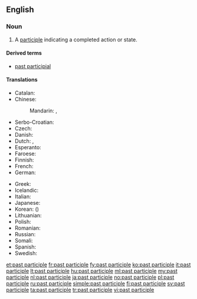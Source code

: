 ==English==
{{rfc-auto}}
{{wikipedia|Past participle}}

===Noun===
{{en-noun|sg=[[past]] [[participle]]}}

# {{grammar}} A [[participle]] indicating a completed action or state.

====Derived terms====
* [[past participial]]

====Translations====
{{trans-top|past participle}}
* Catalan: {{t-|ca|participi passat|m}}
* Chinese:
*: Mandarin: {{t|zh|過去分詞}}, {{t|zh|过去分词|tr=guòqù fēncí}}
* Serbo-Croatian: {{t|sh|particip perfekta|m}}
* Czech: {{t-|cs|příčestí minulé|n}}
* Danish: {{t-|da|datids tillægsform|c}}
* Dutch: {{t+|nl|voltooid deelwoord|n}}, {{t+|nl|verleden deelwoord|n}}
* Esperanto: {{t-|eo|participo|xs=Esperanto}}
* Faroese: {{t-|fo|tátíðar lýsingarháttur|m}}
* Finnish: {{t+|fi|partisiipin perfekti}}
* French: {{t+|fr|participe passé|m}}
* German: {{t-|de|Partizip Perfekt|n}}
{{trans-mid}}
* Greek: {{t+|el|μετοχή|tr=metochí|sc=Grek}}
* Icelandic: {{t+|is|lýsingarháttur þátíðar|m}}
* Italian: {{t+|it|participio passato|m}}
* Japanese: {{t-|ja|過去分詞|tr=かこぶんし, kako bunshi|sc=Jpan}}
* Korean: {{t+|ko|과거분사|tr=gwageo bunsa|sc=Kore}} ({{t+|ko|過去分詞|sc=Kore}})
* Lithuanian: {{t-|lt|būtojo laiko dalyvis|m|xs=Lithuanian}}
* Polish: {{t-|pl|imiesłów czasu przeszłego|m}}
* Romanian: {{t-|ro|participiu trecut|n}}
* Russian: {{t+|ru|причастие прошедшего времени|tr=pričástije prošédševo vrémeni|n}}
* Somali: {{t-|so|shomantoro|xs=Somali}}
* Spanish: {{t-|es|participio pasado|m}}
* Swedish: {{t+|sv|perfektparticip|n}}
{{trans-bottom}}

[[et:past participle]]
[[fr:past participle]]
[[fy:past participle]]
[[ko:past participle]]
[[it:past participle]]
[[lt:past participle]]
[[hu:past participle]]
[[ml:past participle]]
[[my:past participle]]
[[nl:past participle]]
[[ja:past participle]]
[[no:past participle]]
[[pl:past participle]]
[[ru:past participle]]
[[simple:past participle]]
[[fi:past participle]]
[[sv:past participle]]
[[ta:past participle]]
[[tr:past participle]]
[[vi:past participle]]